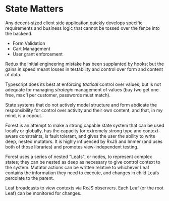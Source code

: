 # State Matters

Any decent-sized client side application quickly develops specific requirements and business logic
that cannot be tossed over the fence into the backend.

* Form Validation
* Cart Management
* User grant enforcement

Redux the initial engineering mistake has been supplanted by hooks; but the gains in speed meant
losses in testability and control over form and content of data.

Typescript does its best at enforcing _tactical_ control over values, but is not adequate for managing
_strategic_ management of values (buy two get one free, max 1 per customer, passwords must match).

State systems that do not actively model structure and form abdicate the responsibility for control over
activity and their own content, and that, in my mind, is a copout.

Forest is an attempt to make a strong capable state system that can be used locally or globally,
has the capacity for extremely strong type and context-aware constraints, is fault tolerant, and gives
the user the ability to write deep, nested mutators. It is highly influenced by RxJS and Immer (and uses
both of those libraries) and promotes view-independent testing.

Forest uses a series of nested "Leafs", or nodes, to represent complex states; they can be nested as deep as necessary
to give control context to the system. Mutator actions can be written relative to whichever Leaf contains the information
they need to execute, and changes in child Leafs percolate to the parent.

Leaf broadcasts to view contexts via RxJS observers. Each Leaf (or the root Leaf) can be monitored for changes.
